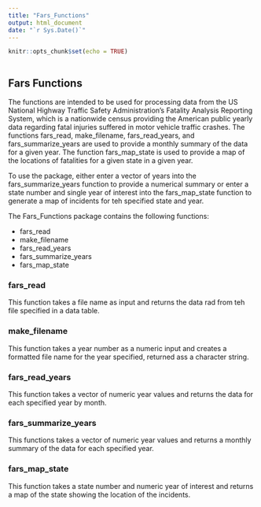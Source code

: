 ```yaml
---
title: "Fars_Functions"
output: html_document
date: "`r Sys.Date()`"
---
```


```r
knitr::opts_chunk$set(echo = TRUE)
```

```r

```
## Fars Functions

The functions are intended to be used for processing data from the US National Highway Traffic Safety Administration's Fatality Analysis Reporting System, which is a nationwide census providing the American public yearly data regarding fatal injuries suffered in motor vehicle traffic crashes. The functions fars_read, make_filename, fars_read_years, and fars_summarize_years are used to provide a monthly summary of the data for a given year. The function fars_map_state is used to provide a map of the locations of fatalities for a given state in a given year.

To use the package, either enter a vector of years into the fars_summarize_years function to provide a numerical summary or enter a state number and single year of interest into the fars_map_state function to generate a map of incidents for teh specified state and year.

The Fars_Functions package contains the following functions:

* fars_read
* make_filename
* fars_read_years
* fars_summarize_years
* fars_map_state

### fars_read

This function takes a file name as input and returns the data rad from teh file specified in a data table.

### make_filename

This function takes a year number as a numeric input and creates a formatted file name for the year specified, returned ass a character string.

### fars_read_years

This function takes a vector of numeric year values and returns the data for each specified year by month.

### fars_summarize_years

This functions takes a vector of numeric year values and returns a monthly summary of the data for each specified year.

### fars_map_state
This function takes a state number and numeric year of interest and returns a map of the  state showing the location of the incidents.
